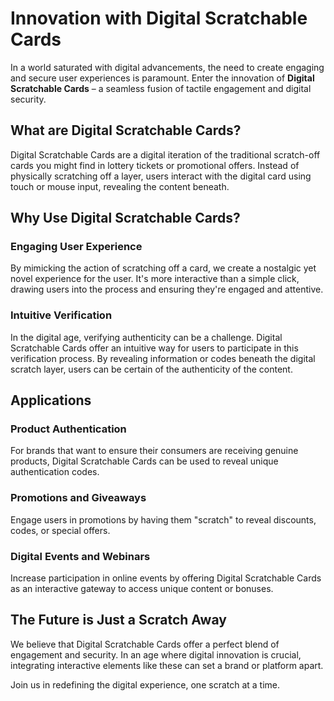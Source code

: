 # Innovation with Digital Scratchable Cards

In a world saturated with digital advancements, the need to create engaging and secure user experiences is paramount. Enter the innovation of **Digital Scratchable Cards** – a seamless fusion of tactile engagement and digital security.

## What are Digital Scratchable Cards?

Digital Scratchable Cards are a digital iteration of the traditional scratch-off cards you might find in lottery tickets or promotional offers. Instead of physically scratching off a layer, users interact with the digital card using touch or mouse input, revealing the content beneath.

## Why Use Digital Scratchable Cards?

### Engaging User Experience
By mimicking the action of scratching off a card, we create a nostalgic yet novel experience for the user. It's more interactive than a simple click, drawing users into the process and ensuring they're engaged and attentive.

### Intuitive Verification
In the digital age, verifying authenticity can be a challenge. Digital Scratchable Cards offer an intuitive way for users to participate in this verification process. By revealing information or codes beneath the digital scratch layer, users can be certain of the authenticity of the content.

## Applications

### Product Authentication
For brands that want to ensure their consumers are receiving genuine products, Digital Scratchable Cards can be used to reveal unique authentication codes.

### Promotions and Giveaways
Engage users in promotions by having them "scratch" to reveal discounts, codes, or special offers.

### Digital Events and Webinars
Increase participation in online events by offering Digital Scratchable Cards as an interactive gateway to access unique content or bonuses.

## The Future is Just a Scratch Away

We believe that Digital Scratchable Cards offer a perfect blend of engagement and security. In an age where digital innovation is crucial, integrating interactive elements like these can set a brand or platform apart.

Join us in redefining the digital experience, one scratch at a time.

